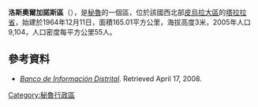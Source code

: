 '''洛斯奧爾加諾斯區'''（{{lang-es|Distrito de Los Órganos}}），是[[秘魯|秘魯]]的一個區，位於該國西北部[[皮烏拉大區|皮烏拉大區]]的[[塔拉拉省|塔拉拉省]]，始建於1964年12月11日，面積165.01平方公里，海拔高度3米，2005年人口9,104，人口密度每平方公里55人。

==參考資料==
*''[https://web.archive.org/web/20080423164200/http://desa.inei.gob.pe/mapas/bid/ Banco de Información Distrital]''. Retrieved April 17, 2008.

{{coord|4.1773|S|81.1247|W|source:wikidata-and-enwiki-cat-tree_region:PE|display=title}}

{{Peru-geo-stub}}
[[Category:秘魯行政區|Category:秘魯行政區]]